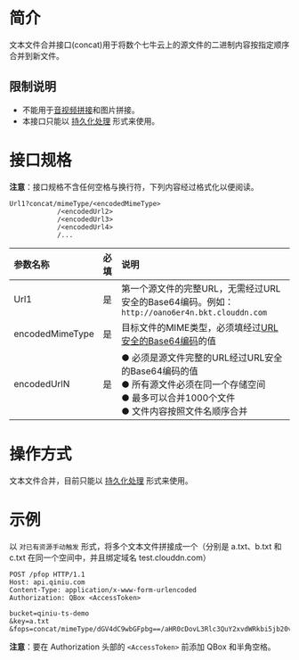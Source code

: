# **简介**

文本文件合并接口(concat)用于将数个七牛云上的源文件的二进制内容按指定顺序合并到新文件。

## **限制说明**

- 不能用于[音视频拼接](/dora/api/audio-and-video-stitching-avconcat)和图片拼接。
- 本接口只能以 [持久化处理](https://developer.qiniu.com/dora/1291/persistent-data-processing-pfop) 形式来使用。

<a id="concat-specification"></a>
# **接口规格**

**注意**：接口规格不含任何空格与换行符，下列内容经过格式化以便阅读。  


```
Url1?concat/mimeType/<encodedMimeType>
            /<encodedUrl2>             
            /<encodedUrl3>             
            /<encodedUrl4>             
            /...                      
```

|参数名称  | 必填 | 说明 |
| :-------------------- | :--- | :----------------------------------------|
|Url1|是|第一个源文件的完整URL，无需经过URL安全的Base64编码。例如：`http://oano6er4n.bkt.clouddn.com` |
| encodedMimeType | 是   | 目标文件的MIME类型，必须填经过[URL安全的Base64编码](/kodo/manual/appendix#urlsafe-base64)的值|
| encodedUrlN | 是 | ● 必须是源文件完整的URL经过URL安全的Base64编码的值<br> ● 所有源文件必须在同一个存储空间<br> ● 最多可以合并1000个文件<br> ● 文件内容按照文件名顺序合并 |
# **操作方式**

文本文件合并，目前只能以 [持久化处理](https://developer.qiniu.com/dora/1291/persistent-data-processing-pfop) 形式来使用。



# **示例**

以 `对已有资源手动触发` 形式，将多个文本文件拼接成一个（分别是 a.txt、b.txt 和 c.txt 在同一个空间中，并且绑定域名 test.clouddn.com）

```
POST /pfop HTTP/1.1
Host: api.qiniu.com
Content-Type: application/x-www-form-urlencoded
Authorization: QBox <AccessToken>

bucket=qiniu-ts-demo
&key=a.txt
&fops=concat/mimeType/dGV4dC9wbGFpbg==/aHR0cDovL3Rlc3QuY2xvdWRkbi5jb20vYi50eHQ=/aHR0cDovL3Rlc3QuY2xvdWRkbi5jb20vYy50eHQ=&notifyURL=http://fake.com/qiniu/notify
```

**注意**：要在 Authorization 头部的 `<AccessToken>` 前添加 QBox 和半角空格。

